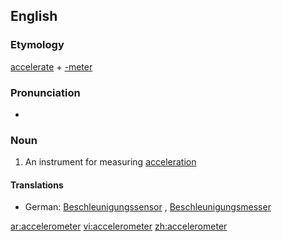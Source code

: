 ==English==

===Etymology===
[[accelerate]] + [[-meter]]
===Pronunciation===
*{{IPA|/æsˌsɛləˈrɒmɪtə/}}
===Noun===
{{wikipedia}}
{{en-noun}}

#An instrument for measuring [[acceleration]]

====Translations====
{{trans-top|instrument for measuring acceleration}}
*German: [[Beschleunigungssensor]] {{m}}, [[Beschleunigungsmesser]] {{m}}
{{trans-mid}}
{{trans-bottom}}

[[ar:accelerometer]]
[[vi:accelerometer]]
[[zh:accelerometer]]
